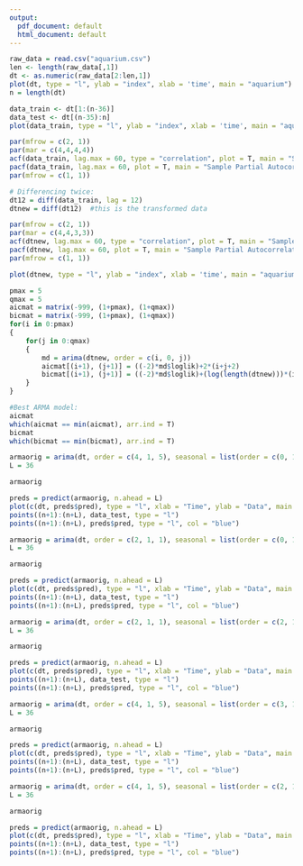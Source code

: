 ```yaml
---
output:
  pdf_document: default
  html_document: default
---
```



```r
raw_data = read.csv("aquarium.csv")
len <- length(raw_data[,1])
dt <- as.numeric(raw_data[2:len,1])
plot(dt, type = "l", ylab = "index", xlab = 'time', main = "aquarium")
n = length(dt)
```
```r
data_train <- dt[1:(n-36)]
data_test <- dt[(n-35):n]
plot(data_train, type = "l", ylab = "index", xlab = 'time', main = "aquarium (train)")
```
```r
par(mfrow = c(2, 1))
par(mar = c(4,4,4,4))
acf(data_train, lag.max = 60, type = "correlation", plot = T, main = "Sample Autocorrelation")
pacf(data_train, lag.max = 60, plot = T, main = "Sample Partial Autocorrelation")
par(mfrow = c(1, 1))
```
```r
# Differencing twice:
dt12 = diff(data_train, lag = 12)
dtnew = diff(dt12)  #this is the transformed data

par(mfrow = c(2, 1))
par(mar = c(4,4,3,3))
acf(dtnew, lag.max = 60, type = "correlation", plot = T, main = "Sample Autocorrelation")
pacf(dtnew, lag.max = 60, plot = T, main = "Sample Partial Autocorrelation")
par(mfrow = c(1, 1))

plot(dtnew, type = "l", ylab = "index", xlab = 'time', main = "aquarium (train)")
```
```r
pmax = 5
qmax = 5
aicmat = matrix(-999, (1+pmax), (1+qmax))
bicmat = matrix(-999, (1+pmax), (1+qmax))
for(i in 0:pmax)
{
    for(j in 0:qmax)
    {
        md = arima(dtnew, order = c(i, 0, j))
        aicmat[(i+1), (j+1)] = ((-2)*md$loglik)+2*(i+j+2)
        bicmat[(i+1), (j+1)] = ((-2)*md$loglik)+(log(length(dtnew)))*(i+j+2)
    }
}

#Best ARMA model:
aicmat
which(aicmat == min(aicmat), arr.ind = T)
bicmat
which(bicmat == min(bicmat), arr.ind = T)
```

```r
armaorig = arima(dt, order = c(4, 1, 5), seasonal = list(order = c(0, 1, 0), period = 12))
L = 36

armaorig

preds = predict(armaorig, n.ahead = L)
plot(c(dt, preds$pred), type = "l", xlab = "Time", ylab = "Data", main = 'ARMA(4,5)')
points((n+1):(n+L), data_test, type = "l")
points((n+1):(n+L), preds$pred, type = "l", col = "blue")
```
```r
armaorig = arima(dt, order = c(2, 1, 1), seasonal = list(order = c(0, 1, 0), period = 12))
L = 36

armaorig

preds = predict(armaorig, n.ahead = L)
plot(c(dt, preds$pred), type = "l", xlab = "Time", ylab = "Data", main = 'ARMA(2,1)')
points((n+1):(n+L), data_test, type = "l")
points((n+1):(n+L), preds$pred, type = "l", col = "blue")

```

```r
armaorig = arima(dt, order = c(2, 1, 1), seasonal = list(order = c(2, 1, 2), period = 12), method="CSS")
L = 36

armaorig

preds = predict(armaorig, n.ahead = L)
plot(c(dt, preds$pred), type = "l", xlab = "Time", ylab = "Data", main = 'ARMA(2,1) X (2,2)_12')
points((n+1):(n+L), data_test, type = "l")
points((n+1):(n+L), preds$pred, type = "l", col = "blue")
```
```r
armaorig = arima(dt, order = c(4, 1, 5), seasonal = list(order = c(3, 1, 2), period = 12), method="CSS")
L = 36

armaorig

preds = predict(armaorig, n.ahead = L)
plot(c(dt, preds$pred), type = "l", xlab = "Time", ylab = "Data", main = 'ARMA(4,5) X (3,2)_12')
points((n+1):(n+L), data_test, type = "l")
points((n+1):(n+L), preds$pred, type = "l", col = "blue")
```
```r
armaorig = arima(dt, order = c(4, 1, 5), seasonal = list(order = c(2, 1, 2), period = 12), method="CSS")
L = 36

armaorig

preds = predict(armaorig, n.ahead = L)
plot(c(dt, preds$pred), type = "l", xlab = "Time", ylab = "Data", main = 'ARMA(4,5) X (2,2)_12')
points((n+1):(n+L), data_test, type = "l")
points((n+1):(n+L), preds$pred, type = "l", col = "blue")
```

